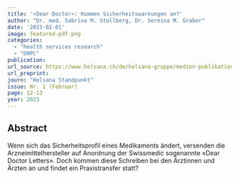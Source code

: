 ```yaml
---
title: '«Dear Doctor»: Kommen Sicherheitswarnungen an?'
author: "Dr. med. Sabrina M. Stollberg, Dr. Sereina M. Graber"
date: '2023-02-01'
image: featured-pdf.png
categories:
  - "health services research"
  - "DHPC" 
publication:
url_source: https://www.helsana.ch/de/helsana-gruppe/medien-publikationen/standpunkt.html
url_preprint: 
journ: "Helsana Standpunkt"
issue: Nr. 1 (Februar)
page: 12-13
year: 2023
---
```


## Abstract

Wenn sich das Sicherheitsprofil eines Medikaments ändert, versenden die Arzneimittelhersteller auf Anordnung der Swissmedic sogenannte «Dear Doctor Letters». Doch kommen diese Schreiben bei den Ärztinnen und Ärzten an und findet ein Praxistransfer statt?

